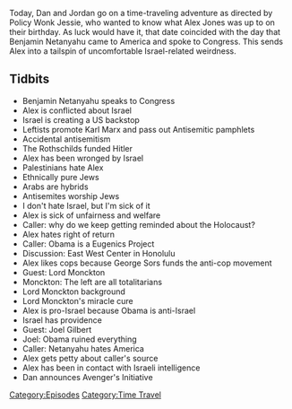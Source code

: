 {{DEFAULTSORT:
    #_EPISODE_0128:March 3, 2015
}}{{Episode
    | title           = March 3, 2015
    | caption         = [https://knowledgefight.libsyn.com/knowledge-fight-march-3-2015 Listen to this episode on Libsyn]
    | episodeNumber   = 128
    | length          = 02:11:42
    | airDate         = February 12, 2018
    | coverageDate    = March 5, 2015
    | episodeType     = [[:Category:Time Travel|Time Travel]]
    | appearance      = [[Benjamin Netanyahu]], [[Karl Marx]], [[George Soros]], [[Lord Monckton]], [[Joel Gilbert]]
    | oocDrop         = If the Bible is sci-fi, why does it keep coming true?
    | previousEpisode = [[127: February 8, 2018]]
    | nextEpisode     = [[129: David Rothschild Interview]]
}}

{{Stub}}

Today, Dan and Jordan go on a time-traveling adventure as directed by Policy Wonk Jessie, who wanted to know what Alex Jones was up to on their birthday. As luck would have it, that date coincided with the day that Benjamin Netanyahu came to America and spoke to Congress. This sends Alex into a tailspin of uncomfortable Israel-related weirdness.

==Tidbits==

*Benjamin Netanyahu speaks to Congress
*Alex is conflicted about Israel
*Israel is creating a US backstop
*Leftists promote Karl Marx and pass out Antisemitic pamphlets
*Accidental antisemitism
*The Rothschilds funded Hitler
*Alex has been wronged by Israel
*Palestinians hate Alex
*Ethnically pure Jews
*Arabs are hybrids
*Antisemites worship Jews
*I don't hate Israel, but I'm sick of it
*Alex is sick of unfairness and welfare
*Caller: why do we keep getting reminded about the Holocaust?
*Alex hates right of return
*Caller: Obama is a Eugenics Project
*Discussion: East West Center in Honolulu
*Alex likes cops because George Sors funds the anti-cop movement
*Guest: Lord Monckton
*Monckton: The left are all totalitarians
*Lord Monckton background
*Lord Monckton's miracle cure
*Alex is pro-Israel because Obama is anti-Israel
*Israel has providence
*Guest: Joel Gilbert
*Joel: Obama ruined everything
*Caller: Netanyahu hates America
*Alex gets petty about caller's source
*Alex has been in contact with Israeli intelligence
*Dan announces Avenger's Initiative

[[Category:Episodes]]
[[Category:Time Travel]]
